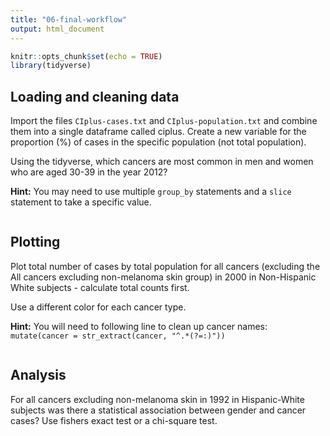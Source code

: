 ```yaml
---
title: "06-final-workflow"
output: html_document
---
```


```r
knitr::opts_chunk$set(echo = TRUE)
library(tidyverse)
```


## Loading and cleaning data 

Import the files `CIplus-cases.txt` and `CIplus-population.txt` and combine 
them into a single dataframe called ciplus. Create a new variable for the proportion (%) of cases in the specific population (not total population). 

Using the tidyverse, which cancers are most common in men and women 
who are aged 30-39 in the year 2012? 

**Hint:** You may need to use multiple `group_by` statements and a `slice`
statement to take a specific value.

```r

```

## Plotting

Plot total number of cases by total population for all cancers 
(excluding the All cancers excluding non-melanoma skin group) in 2000 in Non-Hispanic White subjects - calculate total counts first. 

Use a different color for each cancer type. 

**Hint:** You will need to following line to clean up cancer names: `mutate(cancer = str_extract(cancer, "^.*(?=:)"))`

```r

```

## Analysis

For all cancers excluding non-melanoma skin in 1992 in Hispanic-White subjects was there a statistical association between gender and cancer cases?
Use fishers exact test or a chi-square test.

```r

```




